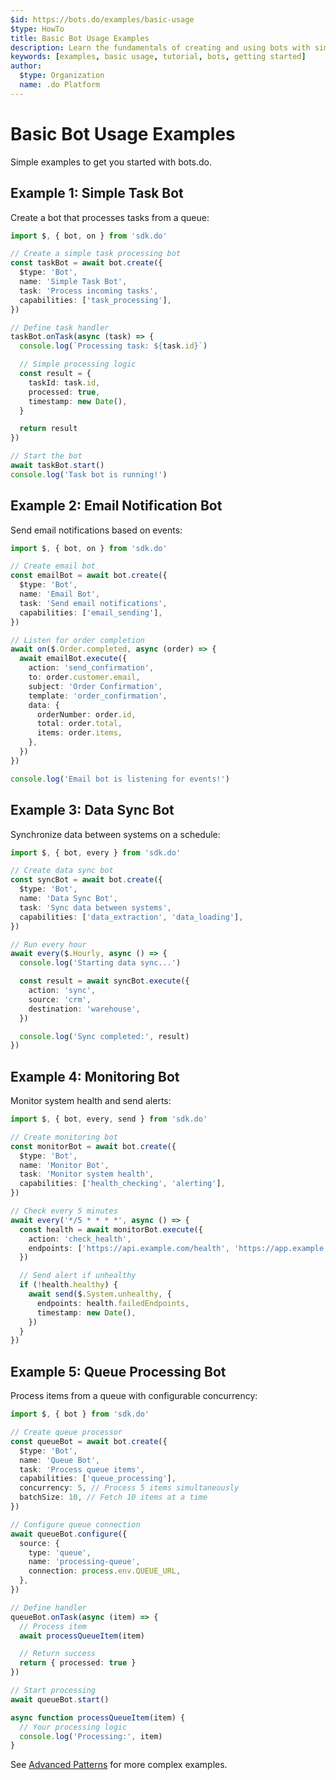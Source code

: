 ```yaml
---
$id: https://bots.do/examples/basic-usage
$type: HowTo
title: Basic Bot Usage Examples
description: Learn the fundamentals of creating and using bots with simple, practical examples.
keywords: [examples, basic usage, tutorial, bots, getting started]
author:
  $type: Organization
  name: .do Platform
---
```


# Basic Bot Usage Examples

Simple examples to get you started with bots.do.

## Example 1: Simple Task Bot

Create a bot that processes tasks from a queue:

```typescript
import $, { bot, on } from 'sdk.do'

// Create a simple task processing bot
const taskBot = await bot.create({
  $type: 'Bot',
  name: 'Simple Task Bot',
  task: 'Process incoming tasks',
  capabilities: ['task_processing'],
})

// Define task handler
taskBot.onTask(async (task) => {
  console.log(`Processing task: ${task.id}`)

  // Simple processing logic
  const result = {
    taskId: task.id,
    processed: true,
    timestamp: new Date(),
  }

  return result
})

// Start the bot
await taskBot.start()
console.log('Task bot is running!')
```

## Example 2: Email Notification Bot

Send email notifications based on events:

```typescript
import $, { bot, on } from 'sdk.do'

// Create email bot
const emailBot = await bot.create({
  $type: 'Bot',
  name: 'Email Bot',
  task: 'Send email notifications',
  capabilities: ['email_sending'],
})

// Listen for order completion
await on($.Order.completed, async (order) => {
  await emailBot.execute({
    action: 'send_confirmation',
    to: order.customer.email,
    subject: 'Order Confirmation',
    template: 'order_confirmation',
    data: {
      orderNumber: order.id,
      total: order.total,
      items: order.items,
    },
  })
})

console.log('Email bot is listening for events!')
```

## Example 3: Data Sync Bot

Synchronize data between systems on a schedule:

```typescript
import $, { bot, every } from 'sdk.do'

// Create data sync bot
const syncBot = await bot.create({
  $type: 'Bot',
  name: 'Data Sync Bot',
  task: 'Sync data between systems',
  capabilities: ['data_extraction', 'data_loading'],
})

// Run every hour
await every($.Hourly, async () => {
  console.log('Starting data sync...')

  const result = await syncBot.execute({
    action: 'sync',
    source: 'crm',
    destination: 'warehouse',
  })

  console.log('Sync completed:', result)
})
```

## Example 4: Monitoring Bot

Monitor system health and send alerts:

```typescript
import $, { bot, every, send } from 'sdk.do'

// Create monitoring bot
const monitorBot = await bot.create({
  $type: 'Bot',
  name: 'Monitor Bot',
  task: 'Monitor system health',
  capabilities: ['health_checking', 'alerting'],
})

// Check every 5 minutes
await every('*/5 * * * *', async () => {
  const health = await monitorBot.execute({
    action: 'check_health',
    endpoints: ['https://api.example.com/health', 'https://app.example.com/health'],
  })

  // Send alert if unhealthy
  if (!health.healthy) {
    await send($.System.unhealthy, {
      endpoints: health.failedEndpoints,
      timestamp: new Date(),
    })
  }
})
```

## Example 5: Queue Processing Bot

Process items from a queue with configurable concurrency:

```typescript
import $, { bot } from 'sdk.do'

// Create queue processor
const queueBot = await bot.create({
  $type: 'Bot',
  name: 'Queue Bot',
  task: 'Process queue items',
  capabilities: ['queue_processing'],
  concurrency: 5, // Process 5 items simultaneously
  batchSize: 10, // Fetch 10 items at a time
})

// Configure queue connection
await queueBot.configure({
  source: {
    type: 'queue',
    name: 'processing-queue',
    connection: process.env.QUEUE_URL,
  },
})

// Define handler
queueBot.onTask(async (item) => {
  // Process item
  await processQueueItem(item)

  // Return success
  return { processed: true }
})

// Start processing
await queueBot.start()

async function processQueueItem(item) {
  // Your processing logic
  console.log('Processing:', item)
}
```

See [Advanced Patterns](./advanced-patterns) for more complex examples.

